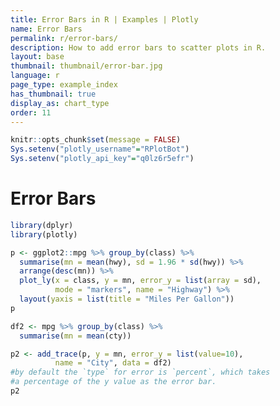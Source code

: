 ```yaml
---
title: Error Bars in R | Examples | Plotly
name: Error Bars
permalink: r/error-bars/
description: How to add error bars to scatter plots in R.
layout: base
thumbnail: thumbnail/error-bar.jpg
language: r
page_type: example_index
has_thumbnail: true
display_as: chart_type
order: 11
---
```


```r
knitr::opts_chunk$set(message = FALSE)
Sys.setenv("plotly_username"="RPlotBot")
Sys.setenv("plotly_api_key"="q0lz6r5efr")
```
# Error Bars

```r


library(dplyr)
library(plotly)

p <- ggplot2::mpg %>% group_by(class) %>%
  summarise(mn = mean(hwy), sd = 1.96 * sd(hwy)) %>%
  arrange(desc(mn)) %>%
  plot_ly(x = class, y = mn, error_y = list(array = sd),
          mode = "markers", name = "Highway") %>%
  layout(yaxis = list(title = "Miles Per Gallon"))
p

df2 <- mpg %>% group_by(class) %>%
  summarise(mn = mean(cty))

p2 <- add_trace(p, y = mn, error_y = list(value=10),
          name = "City", data = df2)
#by default the `type` for error is `percent`, which takes
#a percentage of the y value as the error bar.
p2
```
